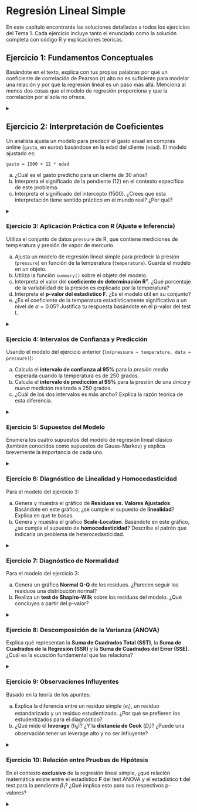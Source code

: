 # Regresión Lineal Simple

En este capítulo encontrarás las soluciones detalladas a todos los ejercicios del Tema 1. Cada ejercicio incluye tanto el enunciado como la solución completa con código R y explicaciones teóricas.


## Ejercicio 1: Fundamentos Conceptuales

Basándote en el texto, explica con tus propias palabras por qué un coeficiente de correlación de Pearson ($r$) alto no es suficiente para modelar una relación y por qué la regresión lineal es un paso más allá. Menciona al menos dos cosas que el modelo de regresión proporciona y que la correlación por sí sola no ofrece. 

<details>
<summary></summary>

La correlación de Pearson ($r$) solo mide la **fuerza y dirección** de una relación lineal entre dos variables, pero no es suficiente para modelar porque:

  1. **No proporciona un modelo predictivo**: La correlación solo nos dice qué tan relacionadas están las variables, pero no nos permite hacer predicciones específicas sobre una variable a partir de la otra.

  2. **No cuantifica el cambio**: No nos dice cuánto cambia una variable cuando la otra cambia en una unidad específica.

La regresión lineal va más allá porque proporciona:

  1. **Capacidad predictiva**: Permite predecir valores específicos de la variable dependiente para valores dados de la independiente.

  2. **Cuantificación del cambio**: Los coeficientes nos dicen exactamente cuánto cambia Y por cada unidad de cambio en X.

  3. **Intervalos de confianza y predicción**: Permite cuantificar la incertidumbre de nuestras estimaciones.

  4. **Marco para inferencia estadística**: Permite realizar pruebas de hipótesis sobre la significancia de la relación.

</details>

## Ejercicio 2: Interpretación de Coeficientes

Un analista ajusta un modelo para predecir el gasto anual en compras online (`gasto`, en euros) basándose en la edad del cliente (`edad`). El modelo ajustado es:

`gasto = 1500 + 12 * edad`

a) ¿Cuál es el gasto predicho para un cliente de 30 años?
b) Interpreta el significado de la pendiente (12) en el contexto específico de este problema. 
c) Interpreta el significado del intercepto (1500). ¿Crees que esta interpretación tiene sentido práctico en el mundo real? ¿Por qué? 

<details>
<summary></summary>

**a) Gasto predicho para un cliente de 30 años:**
```r
# Cálculo directo
gasto_30 = 1500 + 12 * 30
print(paste("Gasto predicho:", gasto_30, "euros"))
```

**b) Interpretación de la pendiente (12):**
Por cada año adicional de edad del cliente, se espera que el gasto anual en compras online aumente en 12 euros, manteniendo todo lo demás constante.

**c) Interpretación del intercepto (1500):**
Representa el gasto predicho para un cliente de 0 años, que sería 1500 euros. **Esta interpretación NO tiene sentido práctico** porque:

- No existen clientes de 0 años
- Estamos extrapolando fuera del rango de datos observados
- El modelo probablemente no es válido para edades tan bajas

</details>

### Ejercicio 3: Aplicación Práctica con R (Ajuste e Inferencia)

Utiliza el conjunto de datos `pressure` de R, que contiene mediciones de temperatura y presión de vapor de mercurio.

a) Ajusta un modelo de regresión lineal simple para predecir la presión (`pressure`) en función de la temperatura (`temperature`). Guarda el modelo en un objeto.
b) Utiliza la función `summary()` sobre el objeto del modelo.
c) Interpreta el valor del **coeficiente de determinación R²**. ¿Qué porcentaje de la variabilidad de la presión es explicado por la temperatura? 
d) Interpreta el **p-valor del estadístico F**. ¿Es el modelo útil en su conjunto? 
e) ¿Es el coeficiente de la temperatura estadísticamente significativo a un nivel de $\alpha = 0.05$? Justifica tu respuesta basándote en el p-valor del test t. 

<details>
<summary></summary>

**a) Ajustar el modelo:**

```r
modelo_pressure <- lm(pressure ~ temperature, data = pressure)
```

**b) Summary del modelo:**

```r
summary(modelo_pressure)
```

**c), d) y e) Interpretación de la Salida del Modelo**

La forma más eficiente de analizar el modelo es observar directamente la salida de la función `summary()`.

A partir de esta salida, interpretamos:

 **c) Coeficiente de determinación R²**: El valor de `Multiple R-squared` es **0.5742**. Esto significa que la temperatura explica el **57.42%** de la variabilidad en la presión.

 **d) p-valor del estadístico F**: En la última línea, el `p-value` del `F-statistic` es **0.000171**. Al ser un valor muy inferior a 0.05, rechazamos la hipótesis nula ($H_0$) de que el modelo no tiene capacidad predictiva. Concluimos que **el modelo es globalmente significativo**.

 **e) Significancia del coeficiente**: En la tabla de coeficientes, el p-valor (`Pr(>|t|)`) para `temperature` es **0.000171**. Rechazamos la hipótesis nula ($H_0: \beta_1 = 0$) y concluimos que la temperatura tiene una **relación estadísticamente significativa** con la presión.


</details>

### Ejercicio 4: Intervalos de Confianza y Predicción

Usando el modelo del ejercicio anterior (`lm(pressure ~ temperature, data = pressure)`):

a) Calcula el **intervalo de confianza al 95%** para la *presión media* esperada cuando la temperatura es de 250 grados. 
b) Calcula el **intervalo de predicción al 95%** para la presión de una *única y nueva* medición realizada a 250 grados. 
c) ¿Cuál de los dos intervalos es más ancho? Explica la razón teórica de esta diferencia.

<details>
<summary></summary>

**a) Intervalo de confianza para la media cuando temp = 250:**

```r
ic_mean <- predict(modelo_pressure, newdata = data.frame(temperature = 250), 
                   interval = "confidence", level = 0.95)
print("Intervalo de confianza (95%) para la presión media:")
print(ic_mean)
```

**b) Intervalo de predicción para una nueva observación:**

```r
ic_pred <- predict(modelo_pressure, newdata = data.frame(temperature = 250), 
                   interval = "prediction", level = 0.95)
print("Intervalo de predicción (95%) para una nueva observación:")
print(ic_pred)
```

**c) Comparación de anchos:**

```r
ancho_conf <- ic_mean[3] - ic_mean[2]
ancho_pred <- ic_pred[3] - ic_pred[2]
print(paste("Ancho intervalo confianza:", round(ancho_conf, 2)))
print(paste("Ancho intervalo predicción:", round(ancho_pred, 2)))
```

Una visualización ayuda a entender la diferencia al instante:

```r
# Crear gráfico con bandas de confianza y predicción
temp_range <- seq(min(pressure$temperature), max(pressure$temperature), length.out = 100)
conf_bands <- predict(modelo_pressure, newdata = data.frame(temperature = temp_range), 
                     interval = "confidence", level = 0.95)
pred_bands <- predict(modelo_pressure, newdata = data.frame(temperature = temp_range), 
                     interval = "prediction", level = 0.95)

plot(pressure$temperature, pressure$pressure, 
     xlab = "Temperatura", ylab = "Presión", 
     main = "Intervalos de Confianza vs Predicción")
abline(modelo_pressure, col = "red", lwd = 2)
lines(temp_range, conf_bands[,"lwr"], col = "blue", lty = 2)
lines(temp_range, conf_bands[,"upr"], col = "blue", lty = 2)
lines(temp_range, pred_bands[,"lwr"], col = "green", lty = 3)
lines(temp_range, pred_bands[,"upr"], col = "green", lty = 3)
legend("topleft", legend = c("Regresión", "Confianza", "Predicción"), 
       col = c("red", "blue", "green"), lty = c(1, 2, 3))
```

En el gráfico, las bandas de **confianza** (las más internas) definen el rango probable para la *media* de la presión a una temperatura dada. Las bandas de **predicción** (las más externas y anchas) definen el rango probable para una *única observación futura* de presión.

**c) ¿Cuál es más ancho?**

El **intervalo de predicción es más ancho** porque incluye dos fuentes de incertidumbre:

1. La incertidumbre sobre la media poblacional (como en el intervalo de confianza)
2. La variabilidad natural de las observaciones individuales alrededor de esa media


</details>

### Ejercicio 5: Supuestos del Modelo

Enumera los cuatro supuestos del modelo de regresión lineal clásico (también conocidos como supuestos de Gauss-Markov) y explica brevemente la importancia de cada uno.

<details>
<summary></summary>


Los **cuatro supuestos de Gauss-Markov** son:

1. **Linealidad**: La relación entre X e Y es lineal. Importante porque si no se cumple, las predicciones serán sistemáticamente erróneas.

2. **Independencia**: Las observaciones son independientes entre sí. Crucial para que los errores estándar sean correctos.

3. **Homocedasticidad**: La varianza de los errores es constante. Necesario para que los intervalos de confianza y las pruebas de hipótesis sean válidas.

4. **Normalidad de los errores**: Los errores siguen una distribución normal. Importante para la validez de las pruebas de hipótesis y los intervalos de confianza.


</details>

### Ejercicio 6: Diagnóstico de Linealidad y Homocedasticidad

Para el modelo del ejercicio 3:

a) Genera y muestra el gráfico de **Residuos vs. Valores Ajustados**. Basándote en este gráfico, ¿se cumple el supuesto de **linealidad**? Explica en qué te basas.
b) Genera y muestra el gráfico **Scale-Location**. Basándote en este gráfico, ¿se cumple el supuesto de **homocedasticidad**? Describe el patrón que indicaría un problema de heterocedasticidad.

<details>
<summary></summary>

**a) Gráfico de Residuos vs. Valores Ajustados:**

```r
par(mfrow = c(1, 2))
plot(modelo_pressure, which = 1, main = "Residuos vs. Valores Ajustados")
```

**b) Gráfico Scale-Location:**

```r
plot(modelo_pressure, which = 3, main = "Scale-Location")
```

**a) Linealidad**: En el gráfico de residuos vs. valores ajustados, observamos un **patrón curvado** en lugar de una distribución aleatoria alrededor de cero. Esto indica que **NO se cumple perfectamente el supuesto de linealidad**.

**b) Homocedasticidad**: En el gráfico Scale-Location, la línea roja muestra una tendencia creciente, lo que sugiere **heterocedasticidad** (varianza no constante). Un problema de heterocedasticidad se manifestaría como un patrón de embudo o una tendencia clara en este gráfico.

#### **¿Y ahora qué? Pasos Siguientes**

Un buen análisis no termina al detectar un problema, sino al proponer una solución.

1. **Contexto**: El mal ajuste del modelo tiene una razón física. La relación entre temperatura y presión de vapor no es lineal, sino **exponencial**.

2. **Solución**: Para corregirlo, aplicamos una **transformación** para linealizar la relación. La más común es el **logaritmo natural** sobre la variable respuesta.

```r
# 1. Ajustamos un nuevo modelo con log(pressure)
modelo_log <- lm(log(pressure) ~ temperature, data = pressure)

# 2. Generamos los nuevos gráficos de diagnóstico
par(mfrow = c(1, 2))
plot(modelo_log, which = 1) # Linealidad
plot(modelo_log, which = 3) # Homocedasticidad
```

Como se puede observar, en los nuevos gráficos el patrón curvado ha desaparecido y la varianza de los residuos es mucho más constante. Esto demuestra cómo el diagnóstico nos lleva a **mejorar y validar nuestro modelo**.


</details>

### Ejercicio 7: Diagnóstico de Normalidad

Para el modelo del ejercicio 3:

a) Genera un gráfico **Normal Q-Q** de los residuos. ¿Parecen seguir los residuos una distribución normal?
b) Realiza un **test de Shapiro-Wilk** sobre los residuos del modelo. ¿Qué concluyes a partir del p-valor? 

<details>
<summary></summary>

**a) Gráfico Normal Q-Q:**

```r
par(mfrow = c(1, 1))
plot(modelo_pressure, which = 2, main = "Normal Q-Q Plot")
```

**b) Test de Shapiro-Wilk:**

```r
shapiro_test <- shapiro.test(residuals(modelo_pressure))
print("Test de Shapiro-Wilk para normalidad de residuos:")
print(shapiro_test)
```

**a) Q-Q Plot**: Los puntos se desvían considerablemente de la línea diagonal, especialmente en las colas, indicando que los residuos **no siguen una distribución normal**.

**b) Test de Shapiro-Wilk**: Con p-valor < 0.05, **rechazamos la hipótesis nula de normalidad**. Los residuos no son normales.

**Conexión con el Ejercicio 6**: Es importante destacar que la **falta de linealidad** (detectada en el ejercicio anterior) es frecuentemente la **causa raíz de la no normalidad** en los residuos. Al corregir el problema estructural del modelo con la transformación logarítmica, el supuesto de normalidad también mejora de forma significativa.


</details>

### Ejercicio 8: Descomposición de la Varianza (ANOVA)

Explica qué representan la **Suma de Cuadrados Total (SST)**, la **Suma de Cuadrados de la Regresión (SSR)** y la **Suma de Cuadrados del Error (SSE)**. ¿Cuál es la ecuación fundamental que las relaciona? 

<details>
<summary></summary>


- **SST (Suma de Cuadrados Total)**: Mide la variabilidad total en Y alrededor de su media. $SST = \sum(y_i - \bar{y})^2$

- **SSR (Suma de Cuadrados de la Regresión)**: Mide la variabilidad explicada por el modelo. $SSR = \sum(\hat{y}_i - \bar{y})^2$

- **SSE (Suma de Cuadrados del Error)**: Mide la variabilidad no explicada (residual). $SSE = \sum(y_i - \hat{y}_i)^2$

**Ecuación fundamental**: $SST = SSR + SSE$

Esta descomposición permite calcular el coeficiente de determinación: $R^2 = \frac{SSR}{SST} = 1 - \frac{SSE}{SST}$


</details>

### Ejercicio 9: Observaciones Influyentes

Basado en la teoría de los apuntes:

a) Explica la diferencia entre un residuo simple ($e_i$), un residuo estandarizado y un residuo estudentizado. ¿Por qué se prefieren los estudentizados para el diagnóstico? 
b) ¿Qué mide el **leverage** ($h_{ii}$)? ¿Y la **distancia de Cook** ($D_i$)? ¿Puede una observación tener un leverage alto y no ser influyente?

<details>
<summary></summary>


**a) Tipos de residuos:**

- **Residuo simple ($e_i$)**: $e_i = y_i - \hat{y}_i$. Diferencia bruta entre observado y predicho.

- **Residuo estandarizado**: $\frac{e_i}{\hat{\sigma}}$. Residuo dividido por la desviación estándar residual.

- **Residuo estudentizado**: $\frac{e_i}{\hat{\sigma}_{(i)}\sqrt{1-h_{ii}}}$. Usa la desviación estándar calculada sin la observación i-ésima.

Los **estudentizados se prefieren** porque tienen propiedades estadísticas más estables y siguen una distribución t conocida.

**b) Medidas de influencia:**

- **Leverage ($h_{ii}$)**: Mide qué tan extrema es una observación en el espacio de las X. Valores altos indican observaciones con valores de X inusuales.

- **Distancia de Cook ($D_i$)**: Mide el cambio en las predicciones si se elimina la observación i. Combina residuo y leverage.

**Sí, una observación puede tener leverage alto pero no ser influyente** si está cerca de la línea de regresión (residuo pequeño).


</details>

### Ejercicio 10: Relación entre Pruebas de Hipótesis

En el contexto **exclusivo** de la regresión lineal simple, ¿qué relación matemática existe entre el estadístico **F** del test ANOVA y el estadístico **t** del test para la pendiente $\beta_1$? ¿Qué implica esto para sus respectivos p-valores?

<details>
<summary></summary>


En regresión lineal simple, existe una relación matemática exacta:

$$F = t^2$$

Donde:

- $F$ es el estadístico F del test ANOVA global
- $t$ es el estadístico t para la pendiente $\beta_1$

**Implicaciones para los p-valores:**

- Los p-valores de ambos tests son **idénticos**
- Si el coeficiente de la pendiente es significativo (test t), entonces el modelo global también lo es (test F)
- Ambos tests evalúan la misma hipótesis nula: $H_0: \beta_1 = 0$

Esta equivalencia solo se da en regresión simple. En regresión múltiple, el test F evalúa todos los coeficientes conjuntamente, mientras que cada test t evalúa coeficientes individuales.


</details>
